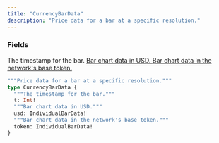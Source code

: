 ```yaml
---
title: "CurrencyBarData"
description: "Price data for a bar at a specific resolution."
---
```


### Fields

<ResponseField name="t" type="Int!" required>
  The timestamp for the bar.
</ResponseField>

<a href="/api-reference/types/individualbardata">
  <ResponseField name="usd" type="IndividualBarData!" required>
    Bar chart data in USD.
  </ResponseField>
</a>

<a href="/api-reference/types/individualbardata">
  <ResponseField name="token" type="IndividualBarData!" required>
    Bar chart data in the network&#39;s base token.
  </ResponseField>
</a>


```graphql CurrencyBarData
"""Price data for a bar at a specific resolution."""
type CurrencyBarData {
  """The timestamp for the bar."""
  t: Int!
  """Bar chart data in USD."""
  usd: IndividualBarData!
  """Bar chart data in the network's base token."""
  token: IndividualBarData!
}
```
